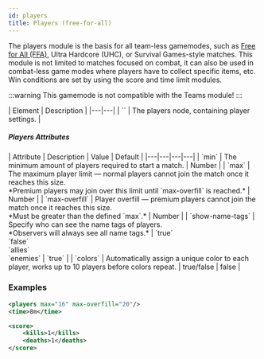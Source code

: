 ```yaml
---
id: players
title: Players (free-for-all)
---
```


The players module is the basis for all team-less gamemodes, such as [Free for All (FFA)](/docs/modules/objectives/other#free-for-all), Ultra Hardcore (UHC), or Survival Games-style matches.
This module is not limited to matches focused on combat,
it can also be used in combat-less game modes where players have to collect specific items, etc.
Win conditions are set by using the score and time limit modules.

:::warning
This gamemode is not compatible with the Teams module!
:::

<div className="table-container">
  | Element | Description |
  |---|---|
  | `<players />` | The players node, containing player settings. |
</div>

##### Players Attributes

<div className="table-container">
  | Attribute | Description | Value | Default |
  |---|---|---|---|
  | `min` | The minimum amount of players required to start a match. | <span className="badge badge--primary">Number</span> |
  | `max` | The maximum player limit &#8212; normal players cannot join the match once it reaches this size.<br />*Premium players may join over this limit until `max-overfill` is reached.* | <span className="badge badge--primary">Number</span> |
  | `max-overfill` | Player overfill &#8212; premium players cannot join the match once it reaches this size.<br />*Must be greater than the defined `max`.* | <span className="badge badge--primary">Number</span> |
  | `show-name-tags` | Specify who can see the name tags of players.<br />*Observers will always see all name tags.* | `true`<br />`false`<br />`allies`<br />`enemies` | `true` |
  | `colors` | Automatically assign a unique color to each player, works up to 10 players before colors repeat. | <span className="badge badge--primary">true/false</span> | false |
</div>

### Examples

```xml
<players max="16" max-overfill="20"/>
<time>8m</time>

<score>
    <kills>1</kills>
    <deaths>1</deaths>
</score>
```
